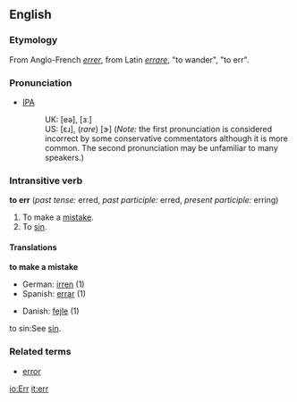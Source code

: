 ==English==
===Etymology===
From Anglo-French ''[[errer]]'', from Latin ''[[errare]]'', "to wander", "to err".
===Pronunciation===
* [[IPA]] 
*:UK: [eə], [ɜː] 
*:US: [ɛɹ], (''rare'') [ɝ] (''Note:'' the first pronunciation is considered incorrect by some conservative commentators although it is more common. The second pronunciation may be unfamiliar to many speakers.)

===Intransitive verb===
'''to err''' (''past tense:'' erred, ''past participle:'' erred, ''present participle:'' erring)
#To make a [[mistake]].
#To [[sin]].

====Translations====
'''to make a mistake'''
{{top}}
*German: [[irren]] (1)
*Spanish: [[errar]] (1)
{{mid}}
*Danish: [[fejle]] (1)
{{Bottom}}

;to sin:See [[sin]].


===Related terms===
*[[error]]

[[io:Err]]
[[it:err]]